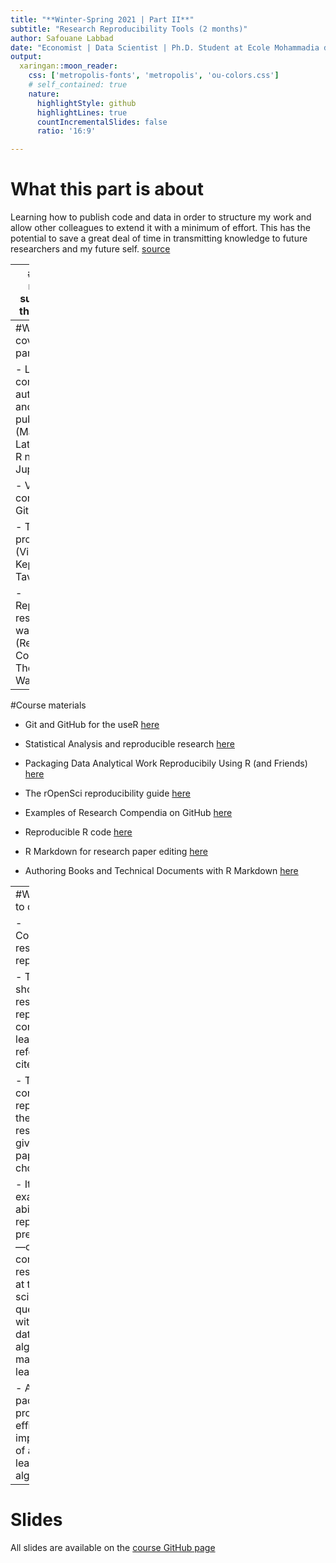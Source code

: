 ---
title: "**Winter-Spring 2021 | Part II**"
subtitle: "Research Reproducibility Tools (2 months)"
author: Safouane Labbad
date: "Economist | Data Scientist | Ph.D. Student at Ecole Mohammadia d'Ingénieurs <br> Ph.D. Supervisors:  [Laila Benhlima, Eng., Ph.D](https://www.researchgate.net/profile/Laila-Benhlima) | [Slimane Bah, Eng., Ph.D ](https://www.researchgate.net/profile/Slimane_Bah)"
output:
  xaringan::moon_reader:
    css: ['metropolis-fonts', 'metropolis', 'ou-colors.css']
    # self_contained: true
    nature:
      highlightStyle: github
      highlightLines: true
      countIncrementalSlides: false
      ratio: '16:9'

---
# What this part is about

Learning how to publish code and data in order to structure my work and allow other colleagues to extend it with a minimum of effort. This has the potential to save a great deal of time in transmitting knowledge to future researchers and my future self. [source](https://ropensci.github.io/reproducibility-guide/sections/introduction/) 

---
#What I need to succeed in this course


- Previous internship experiences that show me the necessity to learn about research reproducibility because it saves much time in production and research process  

- Some previous contact with tools like GitHub, Latex and Rmarkdown 
---
#What I will cover in this part

- Literate computing, authoring, and publishing (Markdown, Latex, knitr, R notebook, Jupyter)

- Version control (Git, GitHub)

- Tracking provenance (VisTrails, Kepler, Taverna)

- Reproducible research ways (Research Compendia, The Turing Way) [here](https://the-turing-way.netlify.app/welcome)
---
#Course materials

- Git and GitHub for the useR
[here](https://happygitwithr.com/)

- Statistical Analysis and reproducible research 
[here](https://biostats.bepress.com/bioconductor/paper2/)

- Packaging Data Analytical Work Reproducibily Using R (and Friends)
[here](https://www.tandfonline.com/doi/abs/10.1080/00031305.2017.1375986)

- The rOpenSci reproducibility guide 
[here](https://ropensci.github.io/reproducibility-guide/)

- Examples of Research Compendia on GitHub
[here](https://github.com/karthik/rstudio2019)

- Reproducible R code
[here](https://r-pkgs.org/)

- R Markdown for research paper editing
[here](https://bookdown.org/yihui/rmarkdown/)

- Authoring Books and Technical Documents with R Markdown
[here](https://bookdown.org/yihui/bookdown/introduction.html)

 
---
#What I have to do

- Computational research paper report 

  - This paper should respect  research reproducibility conditions learned in references cited above
  
  - This exercise consist of reproducing the same results of a given research paper in a chosen topic
  
  - It aims to examine my ability to replicate a previous study—or obtain consistent results looking at the same scientific question but with different data (using an algorithm of machine learning)

- An R package providing an efficient implementation of a machine learning algorithm

---
# Slides

All slides are available on the [course GitHub page](https://github.com/PhD-SAFLBD/WinterSpring2021/tree/main/PartII)
